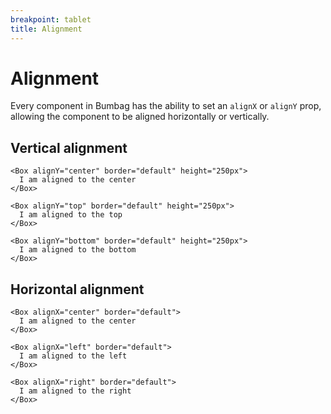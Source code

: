```yaml
---
breakpoint: tablet
title: Alignment
---
```


# Alignment

Every component in Bumbag has the ability to set an `alignX` or `alignY` prop, allowing the component to be aligned horizontally or vertically.

## Vertical alignment

```jsx-live
<Box alignY="center" border="default" height="250px">
  I am aligned to the center
</Box>
```

```jsx-live
<Box alignY="top" border="default" height="250px">
  I am aligned to the top
</Box>
```

```jsx-live
<Box alignY="bottom" border="default" height="250px">
  I am aligned to the bottom
</Box>
```

## Horizontal alignment

```jsx-live
<Box alignX="center" border="default">
  I am aligned to the center
</Box>
```

```jsx-live
<Box alignX="left" border="default">
  I am aligned to the left
</Box>
```

```jsx-live
<Box alignX="right" border="default">
  I am aligned to the right
</Box>
```
